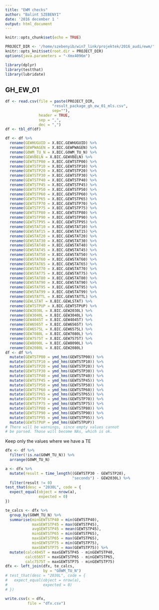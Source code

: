 ```yaml
---
title: "EWM checks"
author: "Balint SZEBENYI"
date: '2016 december 1 '
output: html_document
---
```




```r
knitr::opts_chunk$set(echo = TRUE)
```

```r
PROJECT_DIR <- '/home/szebenyib/win7_link/projektek/2016_audi/ewm/'
knitr::opts_knit$set(root.dir = PROJECT_DIR)
options(java.parameters = "-Xmx4096m")
```

```r
library(dplyr)
library(testthat)
library(lubridate)
```

## GH_EW_01

```r
df <- read.csv(file = paste(PROJECT_DIR,
                     "result_package_gh_ew_01_mls.csv",
                     sep=""),
               header = TRUE,
               sep = ",",
               dec = ",")
df <- tbl_df(df)
```

```r
df <- df %>% 
  rename(GEWHUGUID = X.BIC.GEWHUGUID) %>%
  rename(GEWPWAGEN = X.BIC.GEWPWAGEN) %>%
  rename(G0WM_TU_N = X.BIC.G0WM_TU_N) %>%
  rename(GEWVBELN = X.BIC.GEWVBELN) %>%
  rename(GEWTSTP00 = X.BIC.GEWTSTP00) %>%
  rename(GEWTSTP10 = X.BIC.GEWTSTP10) %>%
  rename(GEWTSTP20 = X.BIC.GEWTSTP20) %>%
  rename(GEWTSTP30 = X.BIC.GEWTSTP30) %>%
  rename(GEWTSTP40 = X.BIC.GEWTSTP40) %>%
  rename(GEWTSTP45 = X.BIC.GEWTSTP45) %>%
  rename(GEWTSTP50 = X.BIC.GEWTSTP50) %>%
  rename(GEWTSTP60 = X.BIC.GEWTSTP60) %>%
  rename(GEWTSTP65 = X.BIC.GEWTSTP65) %>%
  rename(GEWTSTP70 = X.BIC.GEWTSTP70) %>%
  rename(GEWTSTP75 = X.BIC.GEWTSTP75) %>%
  rename(GEWTSTP80 = X.BIC.GEWTSTP80) %>%
  rename(GEWTSTP90 = X.BIC.GEWTSTP90) %>%
  rename(GEWTSTP95 = X.BIC.GEWTSTP95) %>%
  rename(GEWSTAT10 = X.BIC.GEWSTAT10) %>%
  rename(GEWSTAT15 = X.BIC.GEWSTAT15) %>%
  rename(GEWSTAT20 = X.BIC.GEWSTAT20) %>%
  rename(GEWSTAT30 = X.BIC.GEWSTAT30) %>%
  rename(GEWSTAT40 = X.BIC.GEWSTAT40) %>%
  rename(GEWSTAT45 = X.BIC.GEWSTAT45) %>%
  rename(GEWSTAT50 = X.BIC.GEWSTAT50) %>%
  rename(GEWSTAT60 = X.BIC.GEWSTAT60) %>%
  rename(GEWSTAT65 = X.BIC.GEWSTAT65) %>%
  rename(GEWSTAT70 = X.BIC.GEWSTAT70) %>%
  rename(GEWSTAT75 = X.BIC.GEWSTAT75) %>%
  rename(GEWSTAT80 = X.BIC.GEWSTAT80) %>%
  rename(GEWSTAT90 = X.BIC.GEWSTAT90) %>%
  rename(GEWSTAT95 = X.BIC.GEWSTAT95) %>%
  rename(GEWSTAT99 = X.BIC.GEWSTAT99) %>%
  rename(GEWSTATTL = X.BIC.GEWSTATTL) %>%
  rename(GEWLSTAT = X.BIC.GEWLSTAT) %>%
  rename(GEWTSTPUP = X.BIC.GEWTSTPUP) %>%
  rename(GEW2030L = X.BIC.GEW2030L) %>%
  rename(GEW3040L = X.BIC.GEW3040L) %>%
  rename(GEW4045T = X.BIC.GEW4045T) %>%
  rename(GEW6565T = X.BIC.GEW6565T) %>%
  rename(GEW6575L = X.BIC.GEW6575L) %>%
  rename(GEW7080L = X.BIC.GEW7080L) %>%
  rename(GEW7575T = X.BIC.GEW7575T) %>%
  rename(GEW8090L = X.BIC.GEW8090L) %>%
  rename(GEW2080L = X.BIC.GEW2080L)
df <- df %>%
  mutate(GEWTSTP00 = ymd_hms(GEWTSTP00)) %>%
  mutate(GEWTSTP10 = ymd_hms(GEWTSTP10)) %>%
  mutate(GEWTSTP20 = ymd_hms(GEWTSTP20)) %>%
  mutate(GEWTSTP30 = ymd_hms(GEWTSTP30)) %>%
  mutate(GEWTSTP40 = ymd_hms(GEWTSTP40)) %>%
  mutate(GEWTSTP45 = ymd_hms(GEWTSTP45)) %>%
  mutate(GEWTSTP50 = ymd_hms(GEWTSTP50)) %>%
  mutate(GEWTSTP60 = ymd_hms(GEWTSTP60)) %>%
  mutate(GEWTSTP65 = ymd_hms(GEWTSTP65)) %>%
  mutate(GEWTSTP70 = ymd_hms(GEWTSTP70)) %>%
  mutate(GEWTSTP75 = ymd_hms(GEWTSTP75)) %>%
  mutate(GEWTSTP80 = ymd_hms(GEWTSTP80)) %>%
  mutate(GEWTSTP90 = ymd_hms(GEWTSTP90)) %>%
  mutate(GEWTSTP95 = ymd_hms(GEWTSTP95)) %>%
  mutate(GEWTSTPUP = ymd_hms(GEWTSTPUP))
# There will be warnings, since empty values cannot
# be parsed. Those will become NAs, which is ok.
```

Keep only the values where we have a TE

```r
dfx <- df %>% 
  filter(!is.na(G0WM_TU_N)) %>%
  arrange(G0WM_TU_N)
```

```r
a <- dfx %>%
  mutate(result = time_length((GEWTSTP30 - GEWTSTP20),
                              "seconds") - GEW2030L) %>%
  filter(result != 0)
test_that(desc = "2030L", code = {
  expect_equal(object = nrow(a),
               expected = 0)
})
```

```r
te_calcs <- dfx %>%
  group_by(G0WM_TU_N) %>%
  summarise(minGEWTSTP40 = min(GEWTSTP40),
            maxGEWTSTP45 = max(GEWTSTP45),
            avgGEWTSTP45 = mean(GEWTSTP45),
            minGEWTSTP65 = min(GEWTSTP65),
            maxGEWTSTP65 = max(GEWTSTP65),
            minGEWTSTP75 = min(GEWTSTP75),
            maxGEWTSTP75 = max(GEWTSTP75)) %>%
  mutate(calc4045T = maxGEWTSTP45 - minGEWTSTP40,
         calc6565T = maxGEWTSTP65 - minGEWTSTP65,
         calc7575T = maxGEWTSTP75 - minGEWTSTP75)
dfx <- left_join(dfx, te_calcs,
                 by = "G0WM_TU_N")
# test_that(desc = "2030L", code = {
#   expect_equal(object = nrow(a),
#                expected = 0)
# })
```


```r
write.csv(x = dfx,
          file = "dfx.csv")
```